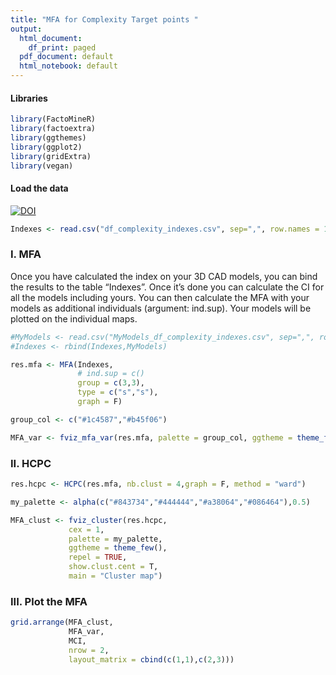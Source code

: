 ---
title: "MFA for Complexity Target points "
output:
  html_document:
    df_print: paged
  pdf_document: default
  html_notebook: default
---

#### Libraries
```{r}
library(FactoMineR)
library(factoextra)
library(ggthemes)
library(ggplot2)
library(gridExtra)
library(vegan)
```

#### Load the data
[![DOI](https://zenodo.org/badge/DOI/10.5281/zenodo.8055070.svg)](https://doi.org/10.5281/zenodo.8055070)

```{r}

Indexes <- read.csv("df_complexity_indexes.csv", sep=",", row.names = 1, h=T)

```

### I. MFA

Once you have calculated the index on your 3D CAD models, you can bind the results to the table "Indexes". Once it's done you can calculate the CI for all the models including yours. You can then calculate the MFA with your models as additional individuals (argument: ind.sup). Your models will be plotted on the individual maps. 

```{r}

#MyModels <- read.csv("MyModels_df_complexity_indexes.csv", sep=",", row.names = 1, h=T)
#Indexes <- rbind(Indexes,MyModels)

res.mfa <- MFA(Indexes,
               # ind.sup = c()
               group = c(3,3),
               type = c("s","s"), 
               graph = F)

group_col <- c("#1c4587","#b45f06")

MFA_var <- fviz_mfa_var(res.mfa, palette = group_col, ggtheme = theme_few())


```

### II. HCPC

```{r}

res.hcpc <- HCPC(res.mfa, nb.clust = 4,graph = F, method = "ward")

my_palette <- alpha(c("#843734","#444444","#a38064","#086464"),0.5)

MFA_clust <- fviz_cluster(res.hcpc,
             cex = 1,
             palette = my_palette,              
             ggtheme = theme_few(),
             repel = TRUE,           
             show.clust.cent = T,     
             main = "Cluster map")

```

### III. Plot the MFA
```{r}
grid.arrange(MFA_clust, 
             MFA_var, 
             MCI, 
             nrow = 2, 
             layout_matrix = cbind(c(1,1),c(2,3)))
```
